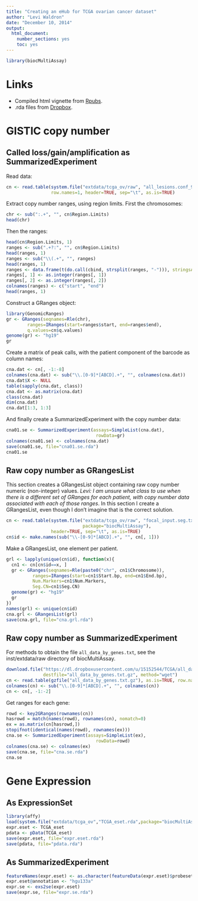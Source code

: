 ```yaml
---
title: "Creating an eHub for TCGA ovarian cancer dataset"
author: "Levi Waldron"
date: "December 10, 2014"
output:
  html_document:
    number_sections: yes
    toc: yes
---
```


```r
library(biocMultiAssay)
```

# Links
* Compiled html vignette from [Rpubs](http://rpubs.com/lwaldron/ovc_ehub).  
* .rda files from [Dropbox](https://www.dropbox.com/sh/po98a41h779j6mv/AACMbyHQgc2Yd0oi8XJL5iNIa?dl=0).

# GISTIC copy number

## Called loss/gain/amplification as SummarizedExperiment

Read data:
```r
cn <- read.table(system.file("extdata/tcga_ov/raw", "all_lesions.conf_99.txt", package="biocMultiAssay"), 
                 row.names=1, header=TRUE, sep="\t", as.is=TRUE)
```

Extract copy number ranges, using region limits. First the chromosomes:
```r
chr <- sub(":.+", "", cn$Region.Limits)
head(chr)
```

Then the ranges:
```r
head(cn$Region.Limits, 1)
ranges <- sub(".+?:", "", cn$Region.Limits)
head(ranges, 1)
ranges <- sub("\\(.+", "", ranges)
head(ranges, 1)
ranges <- data.frame(t(do.call(cbind, strsplit(ranges, "-"))), stringsAsFactors=FALSE)
ranges[, 1] <- as.integer(ranges[, 1])
ranges[, 2] <- as.integer(ranges[, 2])
colnames(ranges) <- c("start", "end")
head(ranges, 1)
```

Construct a GRanges object:
```r
library(GenomicRanges)
gr <- GRanges(seqnames=Rle(chr),
        ranges=IRanges(start=ranges$start, end=ranges$end),
        q.values=cn$q.values)
genome(gr) <- "hg19"
gr
```

Create a matrix of peak calls, with the patient component of the barcode as column names:
```r
cna.dat <- cn[, -1:-8]
colnames(cna.dat) <- sub("\\.[0-9]*[ABCD].+", "", colnames(cna.dat))
cna.dat$X <- NULL
table(sapply(cna.dat, class))
cna.dat <- as.matrix(cna.dat)
class(cna.dat)
dim(cna.dat)
cna.dat[1:3, 1:3]
```

And finally create a SummarizedExperiment with the copy number data:
```r
cna01.se <- SummarizedExperiment(assays=SimpleList(cna.dat), 
                                  rowData=gr)
colnames(cna01.se) <- colnames(cna.dat)
save(cna01.se, file="cna01.se.rda")
cna01.se
```

## Raw copy number as GRangesList

This section creates a GRangesList object containing raw copy number numeric (non-integer) values.  _Levi: I am unsure what class to use when there is a different set of GRanges for each patient, with copy number data associated with each of those ranges_.  In this section I create a GRangesList, even though I don't imagine that is the correct solution.

```r
cn <- read.table(system.file("extdata/tcga_ov/raw", "focal_input.seg.txt", 
                             package="biocMultiAssay"),
                 header=TRUE, sep="\t", as.is=TRUE)
cn$id <- make.names(sub("\\-[0-9]*[ABCD].+", "", cn[, 1]))
```

Make a GRangesList, one element per patient.  
```r
grl <- lapply(unique(cn$id), function(x){
  cn1 <- cn[cn$id==x, ]
  gr <- GRanges(seqnames=Rle(paste0("chr", cn1$Chromosome)),
          ranges=IRanges(start=cn1$Start.bp, end=cn1$End.bp),
          Num.Markers=cn1$Num.Markers,
          Seg.CN=cn1$Seg.CN)
  genome(gr) <- "hg19"
  gr
})
names(grl) <- unique(cn$id)
cna.grl <- GRangesList(grl)
save(cna.grl, file="cna.grl.rda")
```

## Raw copy number as SummarizedExperiment

For methods to obtain the file `all_data_by_genes.txt`, see the inst/extdata/raw directory of biocMultiAssay.

```r
download.file("https://dl.dropboxusercontent.com/u/15152544/TCGA/all_data_by_genes.txt.gz",
              destfile="all_data_by_genes.txt.gz", method="wget")
cn <- read.table(gzfile("all_data_by_genes.txt.gz"), as.is=TRUE, row.names=1, sep="\t", header=TRUE)
colnames(cn) <- sub("\\.[0-9]*[ABCD].+", "", colnames(cn))
cn <- cn[, -1:-2]
```

Get ranges for each gene:
```r
rowd <- key2GRanges(rownames(cn))
hasrowd = match(names(rowd), rownames(cn), nomatch=0)
ex = as.matrix(cn[hasrowd,])
stopifnot(identical(names(rowd), rownames(ex)))
cna.se <- SummarizedExperiment(assays=SimpleList(ex), 
                                  rowData=rowd)
colnames(cna.se) <- colnames(ex)
save(cna.se, file="cna.se.rda")
cna.se
```

# Gene Expression

## As ExpressionSet

```r
library(affy)
load(system.file("extdata/tcga_ov","TCGA_eset.rda",package="biocMultiAssay"))
expr.eset <- TCGA_eset
pdata <- pData(TCGA_eset)
save(expr.eset, file="expr.eset.rda")
save(pdata, file="pdata.rda")
```

## As SummarizedExperiment

```r
featureNames(expr.eset) <- as.character(featureData(expr.eset)$probeset)
expr.eset@annotation <- "hgu133a"
expr.se <- exs2se(expr.eset)
save(expr.se, file="expr.se.rda")
```
